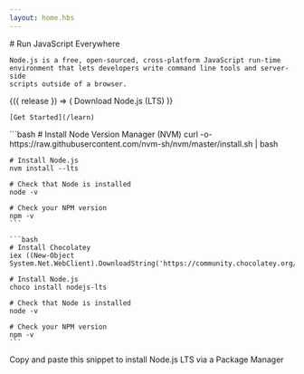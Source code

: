 ```yaml
---
layout: home.hbs
---
```


<section>
  <WithBadge section="index" />

  <div className="flex flex-col gap-4">
    # Run JavaScript Everywhere

    Node.js is a free, open-sourced, cross-platform JavaScript run-time
    environment that lets developers write command line tools and server-side
    scripts outside of a browser.

  </div>
  <div className="flex flex-col md:flex-row gap-2 w-full">
    <WithNodeRelease status={['Active LTS', 'Maintenance LTS']}>
      {({ release }) => (
        <DownloadButton release={release}>Download Node.js (LTS)</DownloadButton>
      )}
    </WithNodeRelease>

    [Get Started](/learn)

  </div>
</section>

<section>
  <CodeTabs
    languages="bash|bash"
    displayNames="macOS / Linux (nvm)|Windows (Chocolatey)"
    linkUrl="/download/package-manager"
    linkText="More Options"
  >
    ```bash
    # Install Node Version Manager (NVM)
    curl -o- https://raw.githubusercontent.com/nvm-sh/nvm/master/install.sh | bash

    # Install Node.js
    nvm install --lts

    # Check that Node is installed
    node -v

    # Check your NPM version
    npm -v
    ```

    ```bash
    # Install Chocolatey
    iex ((New-Object System.Net.WebClient).DownloadString('https://community.chocolatey.org/install.ps1'))

    # Install Node.js
    choco install nodejs-lts

    # Check that Node is installed
    node -v

    # Check your NPM version
    npm -v
    ```

  </CodeTabs>
  Copy and paste this snippet to install Node.js LTS via a Package Manager
</section>

